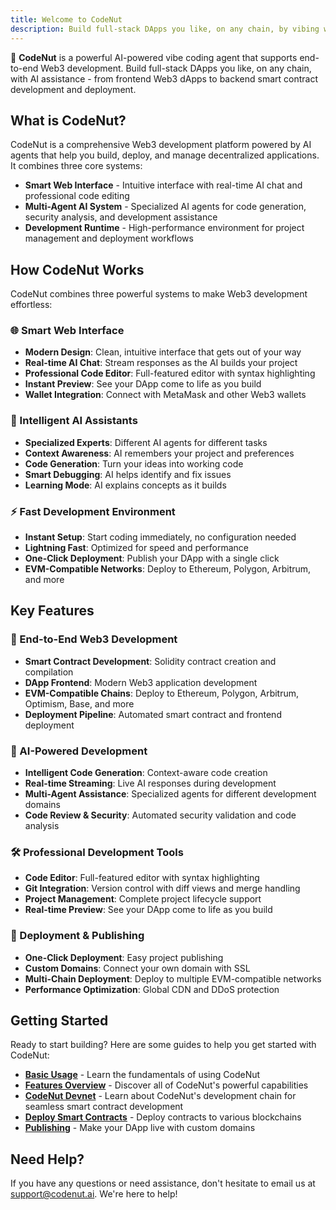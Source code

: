 ```yaml
---
title: Welcome to CodeNut
description: Build full-stack DApps you like, on any chain, by vibing with AI
---
```


🚀 **CodeNut** is a powerful AI-powered vibe coding agent that supports end-to-end Web3 development. Build full-stack DApps you like, on any chain, with AI assistance - from frontend Web3 dApps to backend smart contract development and deployment.

## What is CodeNut?

CodeNut is a comprehensive Web3 development platform powered by AI agents that help you build, deploy, and manage decentralized applications. It combines three core systems:

- **Smart Web Interface** - Intuitive interface with real-time AI chat and professional code editing
- **Multi-Agent AI System** - Specialized AI agents for code generation, security analysis, and development assistance
- **Development Runtime** - High-performance environment for project management and deployment workflows

## How CodeNut Works

CodeNut combines three powerful systems to make Web3 development effortless:

### 🌐 Smart Web Interface
- **Modern Design**: Clean, intuitive interface that gets out of your way
- **Real-time AI Chat**: Stream responses as the AI builds your project
- **Professional Code Editor**: Full-featured editor with syntax highlighting
- **Instant Preview**: See your DApp come to life as you build
- **Wallet Integration**: Connect with MetaMask and other Web3 wallets

### 🤖 Intelligent AI Assistants
- **Specialized Experts**: Different AI agents for different tasks
- **Context Awareness**: AI remembers your project and preferences
- **Code Generation**: Turn your ideas into working code
- **Smart Debugging**: AI helps identify and fix issues
- **Learning Mode**: AI explains concepts as it builds

### ⚡ Fast Development Environment
- **Instant Setup**: Start coding immediately, no configuration needed
- **Lightning Fast**: Optimized for speed and performance
- **One-Click Deployment**: Publish your DApp with a single click
- **EVM-Compatible Networks**: Deploy to Ethereum, Polygon, Arbitrum, and more

## Key Features

### 🔗 End-to-End Web3 Development
- **Smart Contract Development**: Solidity contract creation and compilation
- **DApp Frontend**: Modern Web3 application development
- **EVM-Compatible Chains**: Deploy to Ethereum, Polygon, Arbitrum, Optimism, Base, and more
- **Deployment Pipeline**: Automated smart contract and frontend deployment

### 🤖 AI-Powered Development
- **Intelligent Code Generation**: Context-aware code creation
- **Real-time Streaming**: Live AI responses during development
- **Multi-Agent Assistance**: Specialized agents for different development domains
- **Code Review & Security**: Automated security validation and code analysis

### 🛠 Professional Development Tools
- **Code Editor**: Full-featured editor with syntax highlighting
- **Git Integration**: Version control with diff views and merge handling
- **Project Management**: Complete project lifecycle support
- **Real-time Preview**: See your DApp come to life as you build

### 🚀 Deployment & Publishing
- **One-Click Deployment**: Easy project publishing
- **Custom Domains**: Connect your own domain with SSL
- **Multi-Chain Deployment**: Deploy to multiple EVM-compatible networks
- **Performance Optimization**: Global CDN and DDoS protection

## Getting Started

Ready to start building? Here are some guides to help you get started with CodeNut:

- **[Basic Usage](/guides/basic-usage)** - Learn the fundamentals of using CodeNut
- **[Features Overview](/guides/features)** - Discover all of CodeNut's powerful capabilities
- **[CodeNut Devnet](/guides/devnet)** - Learn about CodeNut's development chain for seamless smart contract development
- **[Deploy Smart Contracts](/guides/deploy-smart-contracts)** - Deploy contracts to various blockchains
- **[Publishing](/guides/publish)** - Make your DApp live with custom domains

## Need Help?

If you have any questions or need assistance, don't hesitate to email us at [support@codenut.ai](mailto:support@codenut.ai). We're here to help!
